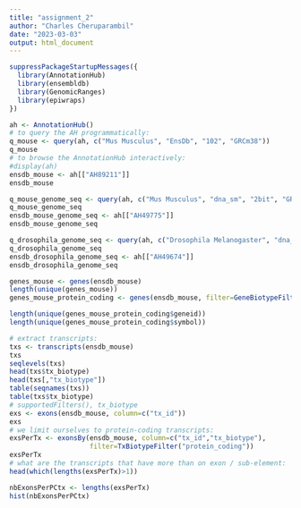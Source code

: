 ```yaml
---
title: "assignment_2"
author: "Charles Cheruparambil"
date: "2023-03-03"
output: html_document
---
```

```r
suppressPackageStartupMessages({
  library(AnnotationHub)
  library(ensembldb)
  library(GenomicRanges)
  library(epiwraps)
})
```

```r
ah <- AnnotationHub()
# to query the AH programmatically:
q_mouse <- query(ah, c("Mus Musculus", "EnsDb", "102", "GRCm38"))
q_mouse
# to browse the AnnotationHub interactively:
#display(ah)
ensdb_mouse <- ah[["AH89211"]]
ensdb_mouse
```


```r
q_mouse_genome_seq <- query(ah, c("Mus Musculus", "dna_sm", "2bit", "GRCm38"))
q_mouse_genome_seq
ensdb_mouse_genome_seq <- ah[["AH49775"]]
ensdb_mouse_genome_seq
```

```r
q_drosophila_genome_seq <- query(ah, c("Drosophila Melanogaster", "dna_sm", "2bit", "BDGP6"))
q_drosophila_genome_seq
ensdb_drosophila_genome_seq <- ah[["AH49674"]]
ensdb_drosophila_genome_seq
```

```r
genes_mouse <- genes(ensdb_mouse)
length(unique(genes_mouse))
genes_mouse_protein_coding <- genes(ensdb_mouse, filter=GeneBiotypeFilter("protein_coding"))

length(unique(genes_mouse_protein_coding$geneid))
length(unique(genes_mouse_protein_coding$symbol))
```

```r
# extract transcripts:
txs <- transcripts(ensdb_mouse)
txs
seqlevels(txs)
head(txs$tx_biotype)
head(txs[,"tx_biotype"])
table(seqnames(txs))
table(txs$tx_biotype)
# supportedFilters(), tx_biotype
exs <- exons(ensdb_mouse, column=c("tx_id"))
exs
# we limit ourselves to protein-coding transcripts:
exsPerTx <- exonsBy(ensdb_mouse, column=c("tx_id","tx_biotype"), 
                    filter=TxBiotypeFilter("protein_coding"))
exsPerTx
# what are the transcripts that have more than on exon / sub-element:
head(which(lengths(exsPerTx)>1))
```

```r
nbExonsPerPCtx <- lengths(exsPerTx)
hist(nbExonsPerPCtx)
```